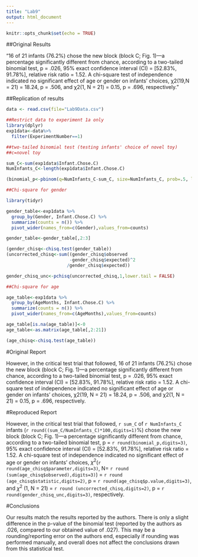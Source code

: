```yaml
---
title: "Lab9"
output: html_document
---
```


```r
knitr::opts_chunk$set(echo = TRUE)
```

##Original Results

"16 of 21 infants (76.2%) chose the new block (block C; Fig. 1)—a percentage significantly different from chance, according to a two-tailed binomial test, p = .026, 95% exact confidence interval (CI) = [52.83%, 91.78%], relative risk ratio = 1.52. A chi-square test of independence indicated no significant effect of age or gender on infants’ choices, χ2(19,N = 21) = 18.24, p = .506, and χ2(1, N = 21) = 0.15, p = .696, respectively."

##Replication of results
```r

data <- read.csv(file="Lab9Data.csv")

##Restrict data to experiment 1a only
library(dplyr)
exp1data<-data%>%
  filter(ExperimentNumber==1)

##two-tailed binomial test (testing infants' choice of novel toy)
##c=novel toy

sum_C<-sum(exp1data$Infant.Chose.C)
NumInfants_C<-length(exp1data$Infant.Chose.C)

(binomial_p<-pbinom(q=NumInfants_C-sum_C, size=NumInfants_C, prob=.5, lower.tail = TRUE)*2)

##Chi-square for gender

library(tidyr)

gender_table<-exp1data %>%
  group_by(Gender, Infant.Chose.C) %>%
  summarize(counts = n()) %>%
  pivot_wider(names_from=c(Gender),values_from=counts)

gender_table<-gender_table[,2:3]

(gender_chisq<-chisq.test(gender_table))
(uncorrected_chisq<-sum((gender_chisq$observed
                        -gender_chisq$expected)^2
                       /gender_chisq$expected))

gender_chisq_unc<-pchisq(uncorrected_chisq,1,lower.tail = FALSE)

##Chi-square for age

age_table<-exp1data %>%
  group_by(AgeMonths, Infant.Chose.C) %>%
  summarize(counts = n()) %>%
  pivot_wider(names_from=c(AgeMonths),values_from=counts)

age_table[is.na(age_table)]<-0
age_table<-as.matrix(age_table[,2:21])

(age_chisq<-chisq.test(age_table))

```

#Original Report

However, in the critical test trial that followed, 16 of 21 infants (76.2%) chose the new block (block C; Fig. 1)—a percentage
significantly different from chance, according to a two-tailed binomial test, p = .026, 95% exact confidence interval (CI) = [52.83%, 91.78%], relative risk ratio = 1.52. A chi-square test of independence indicated no significant effect of age or gender on infants’ choices, χ2(19, N = 21) = 18.24, p = .506, and χ2(1, N = 21) = 0.15, p = .696, respectively.

#Reproduced Report

However, in the critical test trial that followed, `r sum_C` of `r NumInfants_C` infants (`r round((sum_C/NumInfants_C)*100,digits=1)`%) chose the new block (block C; Fig. 1)—a percentage significantly different from chance, according to a two-tailed binomial test, p = `r round(binomial_p,digits=3)`, 95% exact confidence interval (CI) = [52.83%, 91.78%], relative risk ratio = 1.52. A chi-square test of independence indicated no significant effect of age or gender on infants’ choices, $\chi^2$(`r round(age_chisq$parameter,digits=3)`, N=  `r round (sum(age_chisq$observed),digits=3)`) = `r round (age_chisq$statistic,digits=2)`, p = `r round(age_chisq$p.value,digits=3)`, and $\chi^2$ (1, N = 21) = `r round (uncorrected_chisq,digits=2)`, p = `r round(gender_chisq_unc,digits=3)`, respectively.

#Conclusions

Our results match the results reported by the authors. There is only a slight difference in the p-value of the binomial test (reported by the authors as .026, compared to our obtained value of .027). This may be a rounding/reporting error on the authors end, especially if rounding was performed manually, and overall does not affect the conclusions drawn from this statistical test. 
